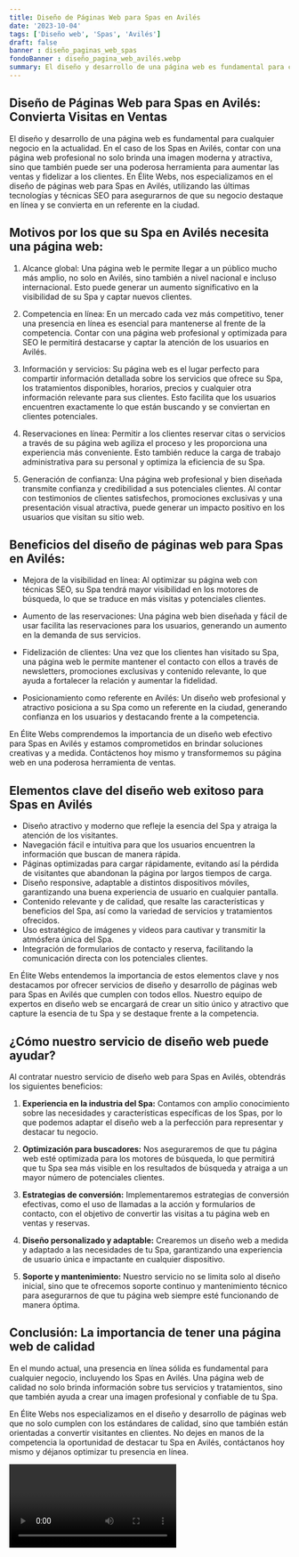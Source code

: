```yaml
---
title: Diseño de Páginas Web para Spas en Avilés
date: '2023-10-04'
tags: ['Diseño web', 'Spas', 'Avilés']
draft: false
banner : diseño_paginas_web_spas
fondoBanner : diseño_pagina_web_avilés.webp
summary: El diseño y desarrollo de una página web es fundamental para cualquier negocio en la actualidad. En el caso de los Spas en Avilés, contar con una página web profesional no solo brinda una imagen moderna y atractiva, sino que también puede ser una poderosa herramienta para aumentar las ventas y fidelizar a los clientes. En Élite Webs, nos especializamos en el diseño de páginas web para Spas en Avilés, utilizando las últimas tecnologías y técnicas SEO para asegurarnos de que su negocio destaque en línea y se convierta en un referente en la ciudad.
---
```


## Diseño de Páginas Web para Spas en Avilés: Convierta Visitas en Ventas

El diseño y desarrollo de una página web es fundamental para cualquier negocio en la actualidad. En el caso de los Spas en Avilés, contar con una página web profesional no solo brinda una imagen moderna y atractiva, sino que también puede ser una poderosa herramienta para aumentar las ventas y fidelizar a los clientes. En Élite Webs, nos especializamos en el diseño de páginas web para Spas en Avilés, utilizando las últimas tecnologías y técnicas SEO para asegurarnos de que su negocio destaque en línea y se convierta en un referente en la ciudad.

## Motivos por los que su Spa en Avilés necesita una página web:

1. Alcance global: Una página web le permite llegar a un público mucho más amplio, no solo en Avilés, sino también a nivel nacional e incluso internacional. Esto puede generar un aumento significativo en la visibilidad de su Spa y captar nuevos clientes.

2. Competencia en línea: En un mercado cada vez más competitivo, tener una presencia en línea es esencial para mantenerse al frente de la competencia. Contar con una página web profesional y optimizada para SEO le permitirá destacarse y captar la atención de los usuarios en Avilés.

3. Información y servicios: Su página web es el lugar perfecto para compartir información detallada sobre los servicios que ofrece su Spa, los tratamientos disponibles, horarios, precios y cualquier otra información relevante para sus clientes. Esto facilita que los usuarios encuentren exactamente lo que están buscando y se conviertan en clientes potenciales.

4. Reservaciones en línea: Permitir a los clientes reservar citas o servicios a través de su página web agiliza el proceso y les proporciona una experiencia más conveniente. Esto también reduce la carga de trabajo administrativa para su personal y optimiza la eficiencia de su Spa.

5. Generación de confianza: Una página web profesional y bien diseñada transmite confianza y credibilidad a sus potenciales clientes. Al contar con testimonios de clientes satisfechos, promociones exclusivas y una presentación visual atractiva, puede generar un impacto positivo en los usuarios que visitan su sitio web.

## Beneficios del diseño de páginas web para Spas en Avilés:

- Mejora de la visibilidad en línea: Al optimizar su página web con técnicas SEO, su Spa tendrá mayor visibilidad en los motores de búsqueda, lo que se traduce en más visitas y potenciales clientes.

- Aumento de las reservaciones: Una página web bien diseñada y fácil de usar facilita las reservaciones para los usuarios, generando un aumento en la demanda de sus servicios.

- Fidelización de clientes: Una vez que los clientes han visitado su Spa, una página web le permite mantener el contacto con ellos a través de newsletters, promociones exclusivas y contenido relevante, lo que ayuda a fortalecer la relación y aumentar la fidelidad.

- Posicionamiento como referente en Avilés: Un diseño web profesional y atractivo posiciona a su Spa como un referente en la ciudad, generando confianza en los usuarios y destacando frente a la competencia.

En Élite Webs comprendemos la importancia de un diseño web efectivo para Spas en Avilés y estamos comprometidos en brindar soluciones creativas y a medida. Contáctenos hoy mismo y transformemos su página web en una poderosa herramienta de ventas.

<GifSeo />

<Cta />

## Elementos clave del diseño web exitoso para Spas en Avilés

- Diseño atractivo y moderno que refleje la esencia del Spa y atraiga la atención de los visitantes.
- Navegación fácil e intuitiva para que los usuarios encuentren la información que buscan de manera rápida.
- Páginas optimizadas para cargar rápidamente, evitando así la pérdida de visitantes que abandonan la página por largos tiempos de carga.
- Diseño responsive, adaptable a distintos dispositivos móviles, garantizando una buena experiencia de usuario en cualquier pantalla.
- Contenido relevante y de calidad, que resalte las características y beneficios del Spa, así como la variedad de servicios y tratamientos ofrecidos.
- Uso estratégico de imágenes y videos para cautivar y transmitir la atmósfera única del Spa.
- Integración de formularios de contacto y reserva, facilitando la comunicación directa con los potenciales clientes.

En Élite Webs entendemos la importancia de estos elementos clave y nos destacamos por ofrecer servicios de diseño y desarrollo de páginas web para Spas en Avilés que cumplen con todos ellos. Nuestro equipo de expertos en diseño web se encargará de crear un sitio único y atractivo que capture la esencia de tu Spa y se destaque frente a la competencia.

## ¿Cómo nuestro servicio de diseño web puede ayudar?

Al contratar nuestro servicio de diseño web para Spas en Avilés, obtendrás los siguientes beneficios:

1. **Experiencia en la industria del Spa:** Contamos con amplio conocimiento sobre las necesidades y características específicas de los Spas, por lo que podemos adaptar el diseño web a la perfección para representar y destacar tu negocio.

2. **Optimización para buscadores:** Nos aseguraremos de que tu página web esté optimizada para los motores de búsqueda, lo que permitirá que tu Spa sea más visible en los resultados de búsqueda y atraiga a un mayor número de potenciales clientes.

3. **Estrategias de conversión:** Implementaremos estrategias de conversión efectivas, como el uso de llamadas a la acción y formularios de contacto, con el objetivo de convertir las visitas a tu página web en ventas y reservas.

4. **Diseño personalizado y adaptable:** Crearemos un diseño web a medida y adaptado a las necesidades de tu Spa, garantizando una experiencia de usuario única e impactante en cualquier dispositivo.

5. **Soporte y mantenimiento:** Nuestro servicio no se limita solo al diseño inicial, sino que te ofrecemos soporte continuo y mantenimiento técnico para asegurarnos de que tu página web siempre esté funcionando de manera óptima.

## Conclusión: La importancia de tener una página web de calidad

En el mundo actual, una presencia en línea sólida es fundamental para cualquier negocio, incluyendo los Spas en Avilés. Una página web de calidad no solo brinda información sobre tus servicios y tratamientos, sino que también ayuda a crear una imagen profesional y confiable de tu Spa.

En Élite Webs nos especializamos en el diseño y desarrollo de páginas web que no solo cumplen con los estándares de calidad, sino que también están orientadas a convertir visitantes en clientes. No dejes en manos de la competencia la oportunidad de destacar tu Spa en Avilés, contáctanos hoy mismo y déjanos optimizar tu presencia en línea.

<Video />

<CtaBot job='Spas' city='Avilés'/>

<Gmaps query='Avilés+españa+maps' />